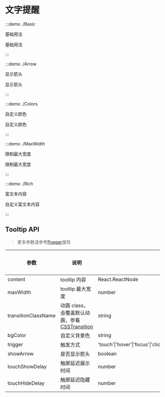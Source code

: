 # 文字提醒

:::demo ./Basic

基础用法

基础用法

:::

:::demo ./Arrow

显示箭头

显示箭头

:::

:::demo ./Colors

自定义颜色

自定义颜色

:::

:::demo ./MaxWidth

限制最大宽度

限制最大宽度

:::

:::demo ./Rich

富文本内容

自定义富文本内容

:::

## Tooltip API

> 更多参数请参考[Popper](/components/Popper)属性

| 参数 | 说明 | 类型 | 可选值 | 默认值 | 是否必填 |
| --- | --- | --- | --- | --- | --- |
| content | tooltip 内容 | React.ReactNode | - | - | true |
| maxWidth | tooltip 最大宽度 | number | - | - | false |
| transitionClassName | 动画 class，会覆盖默认动画，参看[CSSTransition](/components/CSSTransition) | string | - | 'xl-tooltip' | false |
| bgColor | 自定义背景色 | string | - | - | false |
| trigger | 触发方式 | 'touch'&#x007c;'hover'&#x007c;'focus'&#x007c;'click'&#x007c;'contextMenu'&#x007c;'custom'&#x007c;array | - | ['hover','touch'] | false |
| showArrow | 是否显示箭头 | boolean | - | - | false |
| touchShowDelay | 触屏延迟展示时间 | number | - | 1500 | false |
| touchHideDelay | 触屏延迟隐藏时间 | number | - | 0 | false |
